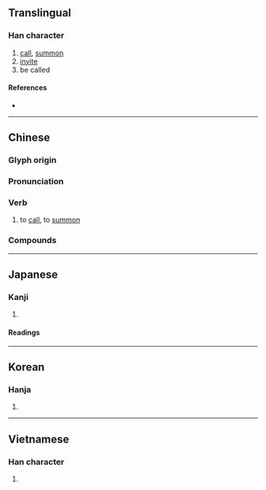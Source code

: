 {{character info/new}}
{{also|唤}}
==Translingual==

===Han character===
{{Han char|rn=30|rad=口|as=09|sn=12|four=67034|canj=RNBK|ids=⿰口奐}}

# [[call]], [[summon]]
# [[invite]]
# be called

====References====
* {{Han ref|kx=0199.010|dkj=03953|dj=0420.250|hdz=10658.061|uh=559A|ud=21914|bh=B3EA|bd=46058}}

----

==Chinese==
{{zh-forms|s=唤}}

===Glyph origin===
{{Han etym}}

===Pronunciation===
{{zh-pron
|m=huàn
|c=wun6
|h=pfs=
|md=
|mn=hoàn
|w=
|mc=y
|oc=y
|cat=v
}}

===Verb===
{{zh-verb}}

# to [[call]], to [[summon]]

===Compounds===
{{zh-der|使喚|叫喚|召喚|呼喚|喚做|喚問|喚禮|喚禮員|喚起|喚醒}}

----

==Japanese==

===Kanji===
{{ja-kanji|grade=c|rs=口09}}

# {{defn|lang=ja|sort=口09}}

====Readings====
{{ja-readings
|goon=かん
|kanon=かん
|kun=よ-ぶ
|nanori=よぶ
}}

----

==Korean==

===Hanja===
{{ko-hanja|hangeul=환|rv=hwan|mr=hwan}}

# {{defn|lang=ko|sort=口09}}

----

==Vietnamese==

===Han character===
{{vi-hantu|hoán|rs=口09}}

# {{defn|vi}}